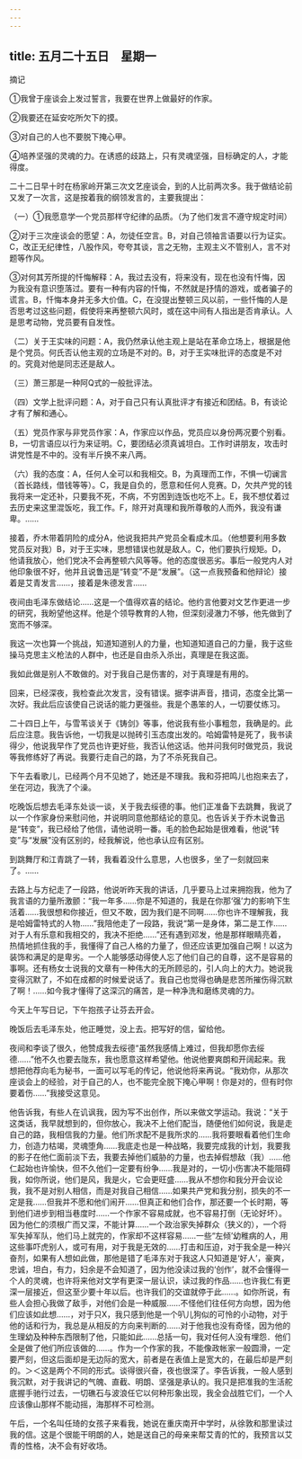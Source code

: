 ```yaml
---
---
---
```

title: 五月二十五日　星期一
---




摘记

①我曾于座谈会上发过誓言，我要在世界上做最好的作家。

②我要还在延安吃所欠下的摸。

③对自己的人也不要脱下掩心甲。

④培养坚强的灵魂的力。在诱惑的歧路上，只有灵魂坚强，目标确定的人，才能得度。



二十二日早十时在杨家岭开第三次文艺座谈会，到的人比前两次多。我于做结论前又发了一次言，这是按着我的纲领发言的，主要我提出：

（一）①我愿意学一个党员那样守纪律的品质。（为了他们发言不遵守规定时间）

②对于三次座谈会的愿望：A，勿徒任空言。B，对自己领袖言语要以行为证实。C，改正无纪律性，八股作风，夸夸其谈，言之无物，主观主义不管别人，言不对题等作风。

③对何其芳所提的忏悔解释：A，我过去没有，将来没有，现在也没有忏悔，因为我没有意识堕落过。要有一种有内容的忏悔，不然就是抒情的游戏，或者骗子的谎言。B，忏悔本身并无多大价值。C，在没提出整顿三风以前，一些忏悔的人是否思考过这些问题，假使将来再整顿六风时，或在这中间有人指出是否肯承认。人是思考动物，党员要有自发性。

（二）关于王实味的问题：A，我仍然承认他主观上是站在革命立场上，根据是他是个党员。何氏否认他主观的立场是不对的。B，对于王实味批评的态度是不对的。究竟对他是同志还是敌人。

（三）萧三那是一种阿Q式的一般批评法。

（四）文学上批评问题：A，对于自己只有认真批评才有接近和团结。B，有谈论才有了解和通心。

（五）党员作家与非党员作家：A，作家应以作品，党员应以身份两况要个别看。B，一切言语应以行为来证明。C，要团结必须真诚坦白。工作时讲朋友，攻击时讲党性是不中的。没有半斤换不来八两。

（六）我的态度：A，任何人全可以和我相交。B，为真理而工作，不惧一切谰言（首长路线，借钱等等）。C，我是自负的，愿意和任何人竞赛。D，欠共产党的钱我将来一定还补，只要我不死，不病，不穷困到连饭也吃不上。E，我不想仗着过去历史来这里混饭吃，我工作。F，除开对真理和我所尊敬的人而外，我没有谦卑。……



接着，乔木带着阴险的成分A，他说我把共产党员全看成木瓜。（他想要利用多数党员反对我）B，对于王实味，思想错误也就是敌人。C，他们要执行规矩。D，他请我放心，他们党决不会再整顿六风等等。他的态度很恶劣。事后一般党内人对他印象很不好，他并且说鲁迅是“转变”不是“发展”。（这一点我预备和他辩论）接着是艾青发言……，接着是朱德发言……

夜间由毛泽东做结论……这是一个值得欢喜的结论。他约言他要对文艺作更进一步的研究，我盼望他这样。他是个领导教育的人物，但深刻浸澈力不够，他先做到了宽而不够深。

我这一次也算一个挑战，知道知道别人的力量，也知道知道自己的力量，我于这些操马克思主义枪法的人群中，也还是自由杀入杀出，真理是在我这面。

我如此做是别人不敢做的。对于我自己是伤害的，对于真理是有用的。

回来，已经深夜，我检查此次发言，没有错误。据李讲声音，措词，态度全比第一次好。我此后应该使自己说话的能力更强些。我是个愚笨的人，一切要仗练习。



二十四日上午，与雪苇谈关于《铸剑》等事，他说我有些小事粗忽，我确是的。此后应注意。我告诉他，一切我是以抛砖引玉态度出发的。哈姆雷特是死了，我书读得少，他说我早作了党员也许更好些，我否认他这话。他并问我何时做党员，我说等我修练好了再说。我要行走自己的路，为了不杀死我自己。

下午去看歌儿，已经两个月不见她了，她还是不理我。我和芬把鸣儿也抱来去了，坐在河边，我洗了个澡。

吃晚饭后想去毛泽东处谈一谈，关于我去绥德的事。他们正准备下去跳舞，我说了以一个作家身份来慰问他，并说明同意他那结论的意见。也告诉关于乔木说鲁迅是“转变”，我已经给了他信，请他说明一番。毛的脸色起始是很难看，他说“转变”与“发展”没有区别的，经我解说，他也承认应有区别。

到跳舞厅和江青跳了一转，我看着没什么意思，人也很多，坐了一刻就回来了。……

去路上与方纪走了一段路，他说听昨天我的讲话，几乎要马上过来拥抱我，他为了我言语的力量所激颤：“我一年多……你是不知道的，我是在你那‘强’力的影响下生活着……我很想和你接近，但又不敢，因为我们是不同啊……你也许不理解我，我是哈姆雷特式的人物……”我陪他走了一段路，我说“第一是身体，第二是工作……对于人有乐意和我相交的，我决不拒绝……”还有遇到邓发，他是那样眼睛亮着，热情地抓住我的手，我懂得了自己人格的力量了，但还应该更加强自己啊！以这为装饰和满足的是卑劣。一个人能够感动得使人忘了他们自己的自尊，这不是容易的事啊。还有杨女士说我的文章有一种伟大的无所顾忌的，引人向上的大力。她说我变得沉默了，不如在成都的时候爱说话了。我自己也觉得也确是悲苦所摧伤得沉默了啊！……如今我才懂得了这深沉的痛苦，是一种净洗和磨练灵魂的力。



今天上午写日记，下午抱孩子让芬去开会。

晚饭后去毛泽东处，他正睡觉，没上去。把写好的信，留给他。

夜间和李谈了很久，他赞成我去绥德“虽然我感情上难过，但我却愿你去绥德……”他不久也要去陇东，我也愿意这样希望他。他说他要爽朗和开阔起来。我想把他荐向毛为秘书，一面可以写毛的传记，他说他将来再说。“我劝你，从那次座谈会上的经验，对于自己的人，也不能完全脱下掩心甲啊！你是对的，但有时你要着伤……”我接受这意见。

他告诉我，有些人在讥讽我，因为写不出创作，所以来做文学运动。我说：“关于这类话，我早就想到的，但你放心，我决不上他们配当，随便他们如何说，我是走自己的路，我相信我的力量。他们所求配不是我所求的……我将要眼看着他们生命力，创造力枯竭，灵魂堕角……我底走也是一种战略，我要完成我的计划，我要我的影子在他仁面前淡下去，我要去掉他们威胁的力量，也去掉假想敌（我）……他仁起始也许愉快，但不久他们一定要有纷争……我是对的，一切小伤害决不能阻碍我，如你所说，他们是风，我是火，它会更旺盛……我从不想你和我分开会议论我，我不是对别人相信，而是对我自己相信……如果共产党和我分别，损失的不一定是我……但我并不愿和他们闹开……但真正和他们合作，那还要一个长时期，等到他们进步到相当巷度时……一个作家不容易成就，也不容易打倒（无论好坏）。因为他仁的须根广而又深，不能计算……一个政治家失掉群众（狭义的），一个将军失掉军队，他们马上就完的，作家却不这样容易……一些“左倾’幼稚病的人，用这些事吓虎别人，或可有用，对于我是无效的……打击和压迫，对于我全是一种兴奋剂，如果有人想如此做，那他是错了毛泽东对于我这人只知道是‘好人’，豪爽，忠诚，坦白，有力，妇余是不会知道了，因为他没读过我的‘创作’，就不会懂得一个人的灵魂，也许将来他对文学有更深一层认识，读过我的作品……也许我仁有更深一层接近，但这至少要十年以后。也许我们的交谊就停于此……。如你所说，有些人会担心我做了敌手，对他们会是一种威服……不怪他们往任何方向想，因为他们应该如此想……，对于只X，我只感到他是一个叭儿狗似的可怜的小动物，对于他的话和行为，我总是从相反的方向来判断的……对于他我也没有奇怪，因为他的生理幼及种种东西限制了他，只能如此……总括一句，我对任何人没有埋怨．他们全是做了他们所应该做的……。作为一个作家的我，不能像政帐家一般圆滑，一定要严刻，但这后面却是无边际的宽大，前者是在表值上是宽大的，在最后却是严刻的。＞＜这是两个不同的形式。谈得很兴奋，夜也很深了。李告诉我，一般人感到我沉默，对于我讲记的气魄、直截、明朗、坚强是承认的。我只是把准我的生活舵底握手驰行过去，一切礁石与波浪任它以何种形象出现，我全会战胜它们，一个人应该像山那样不能动摇，海那样不可检测。

午后，一个名叫任琦的女孩子来看我，她说在重庆南开中学时，从徐敦和那里读过我的信。这是个很能干明朗的人，她是送自己的母亲来帮艾青的忙的，我预言以艾青的性格，决不会有好收场。